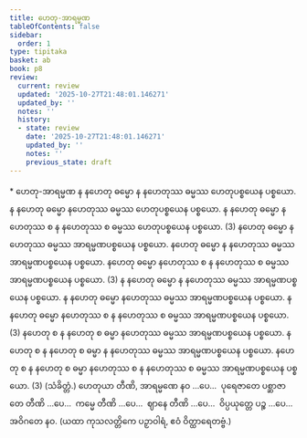 ```yaml
---
title: ဟေတု-အာရမ္မဏ
tableOfContents: false
sidebar:
  order: 1
type: tipitaka
basket: ab
book: p8
review:
  current: review
  updated: '2025-10-27T21:48:01.146271'
  updated_by: ''
  notes: ''
  history:
  - state: review
    date: '2025-10-27T21:48:01.146271'
    updated_by: ''
    notes: ''
    previous_state: draft
---
```



<ReviewStatus review={frontmatter.review} showDetails={true} />

<HypothesisAnnotation frontmatter={frontmatter} />

<DynamicBreadcrumb />

<Paragraph type="center" book="p8">
* ဟေတု-အာရမ္မဏ
</Paragraph>

<Division number="3" book="p8" e="ch" v="40" p="74">

<Paragraph number="7" book="p8">
န နဟေတု ဓမ္မော န နဟေတုဿ ဓမ္မဿ ဟေတုပစ္စယေန ပစ္စယော. န နဟေတု ဓမ္မော နဟေတုဿ ဓမ္မဿ ဟေတုပစ္စယေန ပစ္စယော. န နဟေတု ဓမ္မော နဟေတုဿ စ န နဟေတုဿ စ ဓမ္မဿ ဟေတုပစ္စယေန ပစ္စယော. (3)
</Paragraph>

<Paragraph number="8" book="p8">
နဟေတု ဓမ္မော နဟေတုဿ ဓမ္မဿ အာရမ္မဏပစ္စယေန ပစ္စယော. နဟေတု ဓမ္မော န နဟေတုဿ ဓမ္မဿ အာရမ္မဏပစ္စယေန ပစ္စယော. နဟေတု ဓမ္မော နဟေတုဿ စ န နဟေတုဿ စ ဓမ္မဿ အာရမ္မဏပစ္စယေန ပစ္စယော. (3)
</Paragraph>

<Paragraph number="9" book="p8">
န နဟေတု ဓမ္မော န နဟေတုဿ ဓမ္မဿ အာရမ္မဏပစ္စယေန ပစ္စယော. န နဟေတု ဓမ္မော နဟေတုဿ ဓမ္မဿ အာရမ္မဏပစ္စယေန ပစ္စယော. န နဟေတု ဓမ္မော နဟေတုဿ စ န နဟေတုဿ စ ဓမ္မဿ အာရမ္မဏပစ္စယေန ပစ္စယော. (3)
</Paragraph>

<Paragraph number="10" book="p8">
နဟေတု စ န နဟေတု စ ဓမ္မာ နဟေတုဿ ဓမ္မဿ အာရမ္မဏပစ္စယေန ပစ္စယော. နဟေတု စ န နဟေတု စ ဓမ္မာ န နဟေတုဿ ဓမ္မဿ အာရမ္မဏပစ္စယေန ပစ္စယော. နဟေတု စ န နဟေတု စ ဓမ္မာ နဟေတုဿ စ န နဟေတုဿ စ ဓမ္မဿ အာရမ္မဏပစ္စယေန ပစ္စယော. (3) (သံခိတ္တံ.)
</Paragraph>

</Division>
<Division number="4" book="p8" e="ch" v="40" p="74">

<Paragraph number="11" book="p8">
ဟေတုယာ တီဏိ, အာရမ္မဏေ နဝ …ပေ…  ပုရေဇာတေ ပစ္ဆာဇာတေ တီဏိ …ပေ…  ကမ္မေ တီဏိ …ပေ…  ဈာနေ တီဏိ …ပေ…  ဝိပ္ပယုတ္တေ ပဉ္စ …ပေ…  အဝိဂတေ နဝ. (ယထာ ကုသလတ္တိကေ ပဉှာဝါရံ, ဧဝံ ဝိတ္ထာရေတဗ္ဗံ.)
</Paragraph>
</Division>